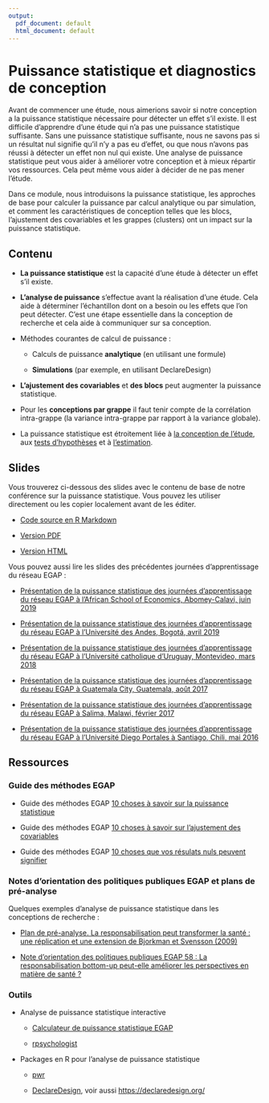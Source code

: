 ```yaml
---
output:
  pdf_document: default
  html_document: default
---
```

# Puissance statistique et diagnostics de conception {.tabset}

Avant de commencer une étude, nous aimerions savoir si notre conception a la puissance statistique nécessaire pour détecter un effet s'il existe.  Il est difficile d'apprendre d'une étude qui n'a pas une puissance statistique suffisante. Sans une puissance statistique suffisante, nous ne savons pas si un résultat nul signifie qu'il n'y a pas eu d'effet, ou que nous n'avons pas réussi à détecter un effet non nul qui existe. Une analyse de puissance statistique peut vous aider à améliorer votre conception et à mieux répartir vos ressources. Cela peut même vous aider à décider de ne pas mener l'étude.

Dans ce module, nous introduisons la puissance statistique, les approches de base pour calculer la puissance par calcul analytique ou par simulation, et comment les caractéristiques de conception telles que les blocs, l'ajustement des covariables et les grappes (clusters) ont un impact sur la puissance statistique.

## Contenu

 - **La puissance statistique** est la capacité d'une étude à détecter un effet s'il existe.
 
 - **L'analyse de puissance** s'effectue avant la réalisation d'une étude.  Cela aide à déterminer l'échantillon dont on a besoin ou les effets que l'on peut détecter. C'est une étape essentielle dans la conception de recherche et cela aide à communiquer sur sa conception.

 - Méthodes courantes de calcul de puissance :
 
      - Calculs de puissance **analytique** (en utilisant une formule)
 
      - **Simulations** (par exemple, en utilisant DeclareDesign)

 - **L'ajustement des covariables** et **des blocs** peut augmenter la puissance statistique.

 - Pour les **conceptions par grappe** il faut tenir compte de la corrélation intra-grappe (la variance intra-grappe par rapport à la variance globale).
 
 - La puissance statistique est étroitement liée à [la conception de l'étude](processus-de-conception-de-recherche.html), aux [tests d'hypothèses](tests-dhypothèses.html) et à [l'estimation](paramètres-et-estimateurs.html).

## Slides
Vous trouverez ci-dessous des slides avec le contenu de base de notre conférence sur la puissance statistique. Vous pouvez les utiliser directement ou les copier localement avant de les éditer.

 - [Code source en R Markdown](https://egap.github.io/learningdays-resources/Slides_fr/power-slides.Rmd)

 - [Version PDF](https://egap.github.io/learningdays-resources/Slides_fr/power-slides.pdf)

 - [Version HTML](https://egap.github.io/learningdays-resources/Slides_fr/power-slides.html)

Vous pouvez aussi lire les slides des précédentes journées d'apprentissage du réseau EGAP :

 - [Présentation de la puissance statistique des journées d'apprentissage du réseau EGAP à l'African School of Economics, Abomey-Calavi, juin 2019](https://egap.github.io/learningdays-resources/Slides/Examples/power-benin.pdf)

 - [Présentation de la puissance statistique des journées d'apprentissage du réseau EGAP à l'Université des Andes, Bogotá, avril 2019](https://egap.github.io/learningdays-resources/Slides/Examples/power-bogota.pdf)

 - [Présentation de la puissance statistique des journées d'apprentissage du réseau EGAP à l'Université catholique d'Uruguay, Montevideo, mars 2018](https://egap.github.io/learningdays-resources/Slides/Examples/power-montevideo.pdf)

 - [Présentation de la puissance statistique des journées d'apprentissage du réseau EGAP à Guatemala City, Guatemala, août 2017](https://egap.github.io/learningdays-resources/Slides/Examples/power-guatemala.html)

 - [Présentation de la puissance statistique des journées d'apprentissage du réseau EGAP à Salima, Malawi, février 2017](https://egap.github.io/learningdays-resources/Slides/Examples/power-malawi.pdf)

 - [Présentation de la puissance statistique des journées d'apprentissage du réseau EGAP à l'Université Diego Portales à Santiago, Chili, mai 2016](https://egap.github.io/learningdays-resources/Slides/Examples/power-santiago.pdf)


## Ressources

### Guide des méthodes EGAP

 - Guide des méthodes EGAP [10 choses à savoir sur la puissance statistique](https://egap.org/resource/10-things-you-need-know-about-statistical-power/)

 - Guide des méthodes EGAP [10 choses à savoir sur l'ajustement des covariables](https://egap.org/resource/10-things-to-know-about-covariate-adjustment/)
 
 - Guide des méthodes EGAP [10 choses que vos résulats nuls peuvent signifier](https://egap.org/resource/10-things-your-null-result-might-mean/)

### Notes d'orientation des politiques publiques EGAP et plans de pré-analyse

Quelques exemples d'analyse de puissance statistique dans les conceptions de recherche :

 - [Plan de pré-analyse. La responsabilisation peut transformer la santé : une réplication et une extension de Bjorkman et Svensson (2009)](https://osf.io/qxwmu/)
 
 - [Note d'orientation des politiques publiques EGAP 58 : La responsabilisation bottom-up peut-elle améliorer les perspectives en matière de santé ?](https://egap.org/resource/does-bottom-up-accountability-work-evidence-from-uganda/)


### Outils
 - Analyse de puissance statistique interactive
 
      - [Calculateur de puissance statistique EGAP](https://egap.shinyapps.io/power-app/)
 
      - [rpsychologist](https://rpsychologist.com/d3/NHST/)

 - Packages en R pour l'analyse de puissance statistique
 
      - [pwr](https://cran.r-project.org/web/packages/pwr/index.html)
 
      - [DeclareDesign](https://cran.r-project.org/web/packages/DeclareDesign/index.html), voir aussi <https://declaredesign.org/>

